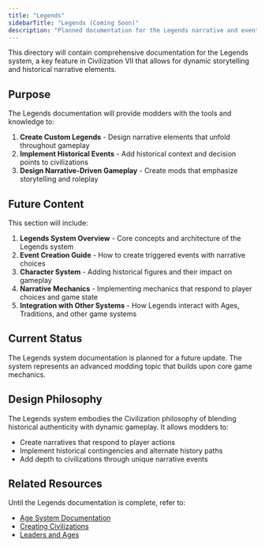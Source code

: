 ```yaml
---
title: "Legends"
sidebarTitle: "Legends (Coming Soon)"
description: "Planned documentation for the Legends narrative and events system."
---
```


This directory will contain comprehensive documentation for the Legends system, a key feature in Civilization VII that allows for dynamic storytelling and historical narrative elements.

## Purpose

The Legends documentation will provide modders with the tools and knowledge to:

1. **Create Custom Legends** - Design narrative elements that unfold throughout gameplay
2. **Implement Historical Events** - Add historical context and decision points to civilizations
3. **Design Narrative-Driven Gameplay** - Create mods that emphasize storytelling and roleplay

## Future Content

This section will include:

1. **Legends System Overview** - Core concepts and architecture of the Legends system
2. **Event Creation Guide** - How to create triggered events with narrative choices
3. **Character System** - Adding historical figures and their impact on gameplay
4. **Narrative Mechanics** - Implementing mechanics that respond to player choices and game state
5. **Integration with Other Systems** - How Legends interact with Ages, Traditions, and other game systems

## Current Status

The Legends system documentation is planned for a future update. The system represents an advanced modding topic that builds upon core game mechanics.

## Design Philosophy

The Legends system embodies the Civilization philosophy of blending historical authenticity with dynamic gameplay. It allows modders to:
- Create narratives that respond to player actions
- Implement historical contingencies and alternate history paths
- Add depth to civilizations through unique narrative events

## Related Resources

Until the Legends documentation is complete, refer to:
- [Age System Documentation](/community/guides/ages/age-modules)
- [Creating Civilizations](/community/guides/typescript/howto/creating-civilizations)
- [Leaders and Ages](/community/guides/typescript/howto/leaders-and-ages)


